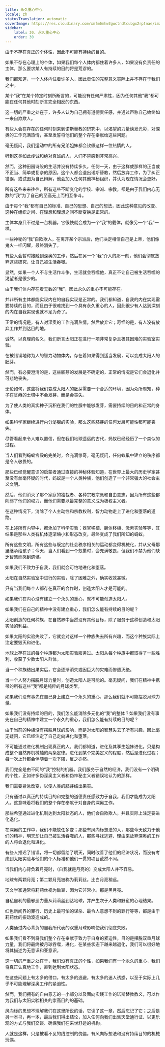 ```yaml
---
title: 永久重心中心
locale: zh
statusTranslation: automatic
coverImage: https://res.cloudinary.com/xmfm6mhw3gwctndtcubgx2rptnae/image/upload/v1740468922/small_cover_tratado_de_psicologia_revolucionaria_a4c0dca4e0.webp
sidebar:
    label: 30. 永久重心中心
    order: 30
---
```

由于不存在真正的个体性，因此不可能有持续的目的。

如果不存在心理上的个体，如果我们每个人体内都住着许多人，如果没有负责任的主体，那么要求某人有持续的目的将是荒谬的。

我们都知道，一个人体内住着许多人，因此责任的完整意义实际上并不存在于我们之中。

某个“我”在某个特定时刻所断言的，可能没有任何严肃性，因为任何其他“我”都可能在任何其他时刻断言完全相反的东西。

这一切的严重之处在于，许多人认为自己拥有道德责任感，并通过声称自己始终如一来自欺欺人。

有些人会在存在的任何时刻来到诺斯替教的研究中，以渴望的力量焕发光彩，对深奥的工作充满热情，甚至发誓将他们的整个存在奉献给这些问题。

毫无疑问，我们运动中的所有兄弟姐妹都会钦佩这样一位热情的人。

听到这类如此虔诚和绝对真诚的人，人们不禁感到非常高兴。

然而，这种田园诗般的生活并没有持续多久，任何一天，由于这样或那样的正当或不正当、简单或复杂的原因，这个人都会退出诺斯替教，然后放弃工作，为了纠正错误，或试图为自己辩解，他会加入任何其他神秘组织，并认为现在情况会更好。

所有这些来来往往，所有这些不断变化的学校、宗派、宗教，都是由于我们内心无数的“我”为了自己的至高无上而相互争斗。

由于每个“我”都有自己的标准、自己的思想、自己的想法，因此这种意见的改变、这种在组织之间、在理想和理想之间不断变换是正常的。

主体本身只不过是一台机器，它很快就会成为一个“我”的载体，就像另一个“我”一样。

一些神秘的“我”自欺欺人，在离开某个宗派后，他们决定相信自己是上帝，他们像鬼火一样闪耀，最终消失了。

有些人会暂时接触到深奥的工作，然后在另一个“我”介入的那一刻，他们会彻底放弃这些研究，让自己被生活吞噬。

显然，如果一个人不与生活作斗争，生活就会吞噬他，真正不让自己被生活吞噬的渴望者是很少的。

由于我们体内存在着无数的“我”，因此永久的重心不可能存在。

并非所有主体都能实现内在的自我实现是正常的。我们都知道，自我的内在实现需要持续的目的，而且由于很难找到一个具有永久重心的人，因此很少有人达到深刻的内在自我实现也就不足为奇了。

正常的情况是，有人对深奥的工作充满热情，然后放弃它；奇怪的是，有人没有放弃工作并到达目的地。

诚然，以真理的名义，我们断言太阳正在进行一项非常复杂且极其困难的实验室实验。

在被错误地称为人的智力动物体内，存在着如果得到适当发展，可以变成太阳人的胚芽。

然而，有必要澄清的是，这些胚芽的发展是不确定的，正常的情况是它们会退化并可悲地丧失。

无论如何，这些将我们变成太阳人的胚芽需要一个合适的环境，因为众所周知，种子在贫瘠的土壤中不会发芽，而是会丧失。

为了使人类的真实种子沉积在我们的性腺中能够发芽，需要持续的目的和正常的身体。

如果科学家继续进行内分泌腺的实验，那么这些胚芽的任何发展可能性都可能丧失。

尽管看起来令人难以置信，但在我们地球遥远的古代，蚂蚁已经经历了一个类似的过程。

当人们看到蚂蚁宫殿的完美时，会充满惊奇。毫无疑问，任何蚁巢中建立的秩序都是令人敬畏的。

那些已经觉醒意识的启蒙者通过直接的神秘体验知道，在世界上最大的历史学家甚至没有丝毫怀疑的时代，蚂蚁是一个人类种族，他们创造了一个非常强大的社会主义文明。

然后，他们消灭了那个家庭的独裁者、各种宗教宗派和自由意志，因为所有这些都削弱了他们的权力，而他们需要以最完整的意义成为极权主义者。

在这种情况下，消除了个人主动性和宗教权利，智力动物走上了进化和堕落的道路。

在上述所有内容中，都添加了科学实验：器官移植、腺体移植、激素实验等等，其结果是那些人类有机体逐渐缩小和形态改变，最终变成了我们所知的蚂蚁。

所有这些文明，所有这些与既定的社会秩序相关的运动都变得机械化，并从父母那里继承给孩子；今天，当人们看到一个蚁巢时，会充满敬畏，但我们不禁为他们缺乏智慧而感到遗憾。

如果我们不致力于自我，我们就会可怕地进化和堕落。

太阳在自然实验室中进行的实验，除了困难之外，确实收效甚微。

只有当我们每个人都存在真正的合作时，创造太阳人才是可能的。

如果我们在内心没有建立一个永久的重心，就不可能创造太阳人。

如果我们在自己的精神中没有建立重心，我们怎么能有持续的目的呢？

太阳创造的任何种族，在自然界中当然没有其他目标，除了服务于这种创造和太阳实验的利益。

如果太阳的实验失败了，它就会对这样一个种族失去所有兴趣，而这个种族实际上注定要毁灭和进化。

地球上存在过的每个种族都为太阳实验服务过。太阳从每个种族中都取得了一些胜利，收获了少数太阳人群体。

当一个种族结出果实后，它会逐渐消失或因巨大的灾难而惨遭灭绝。

当一个人努力摆脱月球力量时，创造太阳人是可能的。毫无疑问，我们在精神中携带的所有这些“我”都是纯粹的月球类型。

如果我们没有事先在自己身上建立一个永久的重心，那么我们就不可能摆脱月球力量。

如果我们没有持续的目的，我们怎么能消除多元化的“我”的整体？如果我们没有事先在自己的精神中建立一个永久的重心，我们怎么能有持续的目的呢？

由于当前的种族没有摆脱月球的影响，而是对太阳的智慧失去了所有兴趣，因此毫无疑问，它已经注定了自己走向进化和堕落。

不可能通过进化机制出现真正的人。我们都知道，进化及其孪生姐妹进化，只是构成整个自然界机械轴的两条定律。进化到某个完美定义的程度，然后是进化过程；每一次上升都会伴随着一次下降，反之亦然。

我们完全是由不同的“我”控制的机器。我们服务于自然的经济，我们没有一个明确的个性，正如许多伪深奥主义者和伪神秘主义者错误地认为的那样。

我们需要紧急改变，以便人类的胚芽结出果实。

只有通过以真正的持续目的和完整的道德责任感致力于自我，我们才能成为太阳人。这意味着将我们的整个存在奉献于对自身的深奥工作。

那些希望通过进化机制达到太阳状态的人，他们会自欺欺人，并且实际上注定要进化退化。

在深奥的工作中，我们不能放任多变；那些有风向标想法的人，那些今天致力于他们的精神，明天却让自己被生活吞噬的人，那些寻找逃避、理由来放弃深奥的工作的人将会退化和进化。

有些人推迟了错误，将一切都留给了明天，同时改善了他们的经济状况，而没有考虑到太阳实验与他们的个人标准和他们一贯的项目截然不同。

当我们内心背负着月亮时，（自我就是月亮的）变成太阳人并不容易。

地球有两颗月亮；第二颗月亮被称为莉莉丝，比白月亮稍远。

天文学家通常将莉莉丝视为扁豆，因为它非常小。那是黑月亮。

自私自利的最邪恶力量从莉莉丝到达地球，并产生次于人类和野蛮的心理结果。

红色新闻界的罪行、历史上最可怕的谋杀、最令人意想不到的罪行等等，都是由于莉莉丝的振动波造成的。

人类通过内心背负的自我所代表的双重月球影响使我们彻底失败。

如果我们看不到将我们整个存在奉献于致力于自身的紧迫性，目的是摆脱双重月球力量，我们将最终被月球吞噬，进化，在某些状态下越来越退化，我们可以很好地将其描述为无意识和亚意识。

这一切的严重之处在于，我们没有真正的个性，如果我们有一个永久的重心，我们将真正认真地工作，直到达到太阳状态。

在这些问题上有太多的借口，有太多的逃避，有太多的迷人诱惑，以至于实际上几乎不可能理解深奥工作的紧迫性。

然而，我们拥有的自由意志的一小部分以及面向实践工作的诺斯替教教义，可以作为我们与太阳实验相关的崇高目的的基础。

风向标的思想不理解我们在这里所说的话，它读了这一章，然后忘记了它；之后是另一本书，再一本，最后我们得出结论，加入任何向我们出售天堂通行证、以更乐观的方式与我们交谈、确保我们在来世舒适的机构。

人就是这样，只是被看不见的线控制的傀儡，有风向标想法和没有持续目的的机械玩偶。

